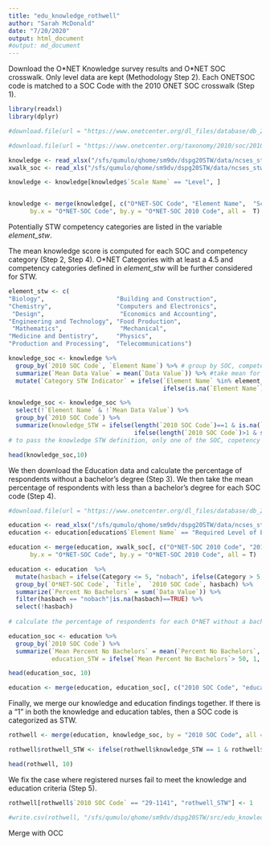 ```yaml
---
title: "edu_knowledge_rothwell"
author: "Sarah McDonald"
date: "7/20/2020"
output: html_document
#output: md_document
---
```


Download the O*NET Knowledge survey results and O\*NET SOC crosswalk. Only level data are kept (Methodology Step 2). Each ONETSOC code is matched to a SOC Code with the 2010 ONET SOC crosswalk (Step 1).
```r
library(readxl)
library(dplyr)

#download.file(url = "https://www.onetcenter.org/dl_files/database/db_24_3_excel/Knowledge.xlsx", destfile = "/sfs/qumulo/qhome/sm9dv/dspg20STW/data/ncses_stw/original/onet/knowledge.xlsx")

#download.file(url = "https://www.onetcenter.org/taxonomy/2010/soc/2010_to_SOC_Crosswalk.xls?fmt=xls", destfile = "/sfs/qumulo/qhome/sm9dv/dspg20STW/data/ncses_stw/original/onet/2010_to_SOC_Crosswalk.xls")

knowledge <- read_xlsx("/sfs/qumulo/qhome/sm9dv/dspg20STW/data/ncses_stw/original/onet/knowledge.xlsx")
xwalk_soc <- read_xls("/sfs/qumulo/qhome/sm9dv/dspg20STW/data/ncses_stw/original/onet/2010_to_SOC_Crosswalk.xls", skip =3)

knowledge <- knowledge[knowledge$`Scale Name` == "Level", ]


knowledge <- merge(knowledge[, c("O*NET-SOC Code", "Element Name",  "Scale Name", "Data Value")], xwalk_soc[, c("O*NET-SOC 2010 Code", "2010 SOC Code")],
      by.x = "O*NET-SOC Code", by.y = "O*NET-SOC 2010 Code", all =  T)

```

Potentially STW competency categories are listed in the variable _element\_stw_.

The mean knowledge score is computed for each SOC and competency category (Step 2, Step 4). O\*NET Categories with at least a 4.5 and competency categories defined in _element\_stw_ will be further considered for STW.

```r

element_stw <- c(
"Biology",                    "Building and Construction",
"Chemistry",                  "Computers and Electronics", 
 "Design",                     "Economics and Accounting",  
"Engineering and Technology", "Food Production",           
 "Mathematics",                "Mechanical",                
"Medicine and Dentistry",     "Physics",                   
"Production and Processing",  "Telecommunications")

knowledge_soc <- knowledge %>% 
  group_by(`2010 SOC Code`, `Element Name`) %>% # group by SOC, competency category
  summarize(`Mean Data Value` = mean(`Data Value`)) %>% #take mean for each SOC, competency category grouping
  mutate(`Category STW Indicator` = ifelse(`Element Name` %in% element_stw & `Mean Data Value`>= 4.5, 1, 
                                           ifelse(is.na(`Element Name`)==T|is.na(`Mean Data Value`)==TRUE, NA, 0))) #%>% # if STW competency category and mean value is greater than 4.5, that specific SOC, competency category combination is considered STW for knowledge

knowledge_soc <- knowledge_soc %>%
  select(!`Element Name` & !`Mean Data Value`) %>%
  group_by(`2010 SOC Code`) %>%
  summarize(knowledge_STW = ifelse(length(`2010 SOC Code`)==1 & is.na(`Category STW Indicator`)==T, NA, 
                                   ifelse(length(`2010 SOC Code`)>1 & sum(`Category STW Indicator`, na.rm = T) > 0,1, 0))) %>% summarize(knowledge_STW = unique(knowledge_STW))
# to pass the knowledge STW definition, only one of the SOC, copetency category combinations must have a 1

head(knowledge_soc,10)
```

We then download the Education data and calculate the percentage of respondents without a bachelor's degree (Step 3). We then take the mean percentage of respondents with less than a bachelor’s degree for each SOC code (Step 4).
```r
#download.file(url = "https://www.onetcenter.org/dl_files/database/db_24_3_excel/Education%2C%20Training%2C%20and%20Experience.xlsx", destfile = "/sfs/qumulo/qhome/sm9dv/dspg20STW/data/ncses_stw/original/onet/education.xlsx")

education <- read_xlsx("/sfs/qumulo/qhome/sm9dv/dspg20STW/data/ncses_stw/original/onet/education.xlsx")
education <- education[education$`Element Name` == "Required Level of Education", c("O*NET-SOC Code","Title",  "Category", "Data Value")]

education <- merge(education, xwalk_soc[, c("O*NET-SOC 2010 Code", "2010 SOC Code")],
      by.x = "O*NET-SOC Code", by.y = "O*NET-SOC 2010 Code", all = T)

education <- education  %>%
  mutate(hasbach = ifelse(Category <= 5, "nobach", ifelse(Category > 5, "bach", NA))) %>% # if category is greater than 5, the percentage cooresponds to bachelor's degree or higher.
  group_by(`O*NET-SOC Code`, `Title`,  `2010 SOC Code`, hasbach) %>%
  summarize(`Percent No Bachelors` = sum(`Data Value`)) %>%
  filter(hasbach == "nobach"|is.na(hasbach)==TRUE) %>%
  select(!hasbach)
  
# calculate the percentage of respondents for each O*NET without a bachelor's degree

education_soc <- education %>%
  group_by(`2010 SOC Code`) %>%
  summarize(`Mean Percent No Bachelors` = mean(`Percent No Bachelors`, na.rm = T), 
            education_STW = ifelse(`Mean Percent No Bachelors`> 50, 1, ifelse(is.na(`Mean Percent No Bachelors`)==T, NA, 0))) # take the mean percentage of respondents with less than a bachelor’s degree for each SOC code

head(education_soc, 10)

education <- merge(education, education_soc[, c("2010 SOC Code", "education_STW" )], by = "2010 SOC Code")

```

Finally, we merge our knowledge and education findings together. If there is a "1" in both the knowledge and education tables, then a SOC code is categorized as STW. 
```r
rothwell <- merge(education, knowledge_soc, by = "2010 SOC Code", all =  T)

rothwell$rothwell_STW <- ifelse(rothwell$knowledge_STW == 1 & rothwell$education_STW ==1, 1, ifelse(is.na(rothwell$knowledge_STW) == T & is.na(rothwell$education_STW) ==T, NA, 0))

head(rothwell, 10)
```

We fix the case where registered nurses fail to meet the knowledge and education criteria (Step 5).
```r
rothwell[rothwell$`2010 SOC Code` == "29-1141", "rothwell_STW"] <- 1

#write.csv(rothwell, "/sfs/qumulo/qhome/sm9dv/dspg20STW/src/edu_knowledge_rothwell/rothwell.csv")
```

Merge with OCC
